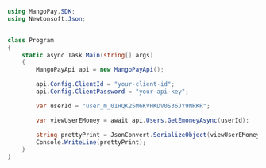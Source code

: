 ```csharp .NET 
using MangoPay.SDK;
using Newtonsoft.Json;


class Program
{
    static async Task Main(string[] args)
    {
        MangoPayApi api = new MangoPayApi();

        api.Config.ClientId = "your-client-id";
        api.Config.ClientPassword = "your-api-key";

        var userId = "user_m_01HQK25M6KVHKDV0S36JY9NRKR";

        var viewUserEMoney = await api.Users.GetEmoneyAsync(userId);

        string prettyPrint = JsonConvert.SerializeObject(viewUserEMoney, Formatting.Indented);
        Console.WriteLine(prettyPrint);
    }
}
```